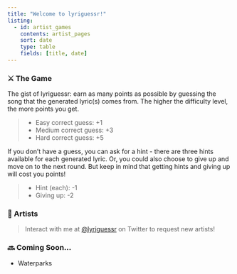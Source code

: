 ```yaml
---
title: "Welcome to lyriguessr!"
listing:
  - id: artist_games
    contents: artist_pages
    sort: date
    type: table
    fields: [title, date]
---
```


### ⚔️ The Game

The gist of lyriguessr: earn as many points as possible by guessing the song that the generated lyric(s) comes from. The higher the difficulty level, the more points you get.

> * Easy correct guess: +1
  * Medium correct guess: +3
  * Hard correct guess: +5

If you don't have a guess, you can ask for a hint - there are three hints available for each generated lyric. Or, you could also choose to give up and move on to the next round. But keep in mind that getting hints and giving up will cost you points!

> * Hint (each): -1
  * Giving up: -2

### 🎵 Artists

> Interact with me at [@lyriguessr](https://x.com/lyriguessr) on Twitter to request new artists!

::: {#artist_games}
:::

### 🔜 Coming Soon...

* Waterparks
